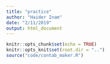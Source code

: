 ```yaml
---
title: "practice"
author: "Haider Inam"
date: "2/11/2019"
output: html_document
---
```


```r
knitr::opts_chunk$set(echo = TRUE)
knitr::opts_knit$set(root.dir = "..")
source("code/contab_maker.R")
```
